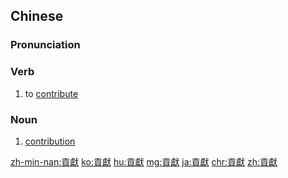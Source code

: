 {{also|貢献|贡献}}
==Chinese==
{{zh-forms|s=贡献}}

===Pronunciation===
{{zh-pron
|m=gòngxiàn
|c=gung3 hin3
|h=pfs=kung-hien
|mn=kòng-hiàn
|cat=v,n
}}

===Verb===
{{zh-verb}}

# to [[contribute]]

===Noun===
{{zh-noun}}

# [[contribution]]
#: {{zh-x|作出 貢獻|to make a '''contribution'''}}

{{zh-cat|Elementary}}

[[zh-min-nan:貢獻]]
[[ko:貢獻]]
[[hu:貢獻]]
[[mg:貢獻]]
[[ja:貢獻]]
[[chr:貢獻]]
[[zh:貢獻]]